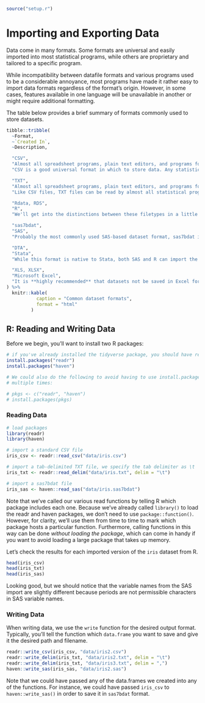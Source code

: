 ```r
source("setup.r")
```

# Importing and Exporting Data

Data come in many formats. Some formats are universal and easily imported into most statistical programs, while others are proprietary and tailored to a specific program.

While incompatibility between datafile formats and various programs used to be a considerable annoyance, most programs have made it rather easy to import data formats regardless of the format's origin. However, in some cases, features available in one language will be unavailable in another or might require additional formatting.

The table below provides a brief summary of formats commonly used to store datasets.

<div class="fullwidth-table">

```r
tibble::tribble(
  ~Format,
  ~`Created In`,
  ~Description,

  "CSV",
  "Almost all spreadsheet programs, plain text editors, and programs for statistical analysis.",
  "CSV is a good universal format in which to store data. Any statistical program should have a built-in method by which to import CSV files. If you're used to using text formatting in Excel (e.g., bold, italics, multiple worksheets), note that CSV **does not** preserve these features. If you have multiple sheets in an Excel file, you should make sure to save each to a separate CSV file.",

  "TXT",
  "Almost all spreadsheet programs, plain text editors, and programs for statistical analysis.",
  "Like CSV files, TXT files can be read by almost all statistical programs across different operating systems. Note that TXT files can use a number of different types of delimiters (column separators), including commas, spaces, and tabs.",

  "Rdata, RDS",
  "R",
  "We'll get into the distinctions between these filetypes in a little bit. Both are specific to R, and if you want to transition smoothly between programs you plan to use for different tasks with the same dataset, it may be best to use CSV or TXT.",

  "sas7bdat",
  "SAS",
  "Probably the most commonly used SAS-based dataset format, sas7bdat is capable of storing datasets with native SAS labeling and other features. If you find yourself moving between R and SAS, R has a number of packages available capable of importing and writing to the sas7bdat format, though important SAS variable labels requires an additional step or two.",

  "DTA",
  "Stata",
  "While this format is native to Stata, both SAS and R can import the format easily.",

  "XLS, XLSX",
  "Microsoft Excel",
  "It is **highly recommended** that datasets not be saved in Excel format. Use a plain-text format like CSV or TXT or, alternatively, a statistical program's native export format whenever possible."
) %>%
  knitr::kable(
           caption = "Common dataset formats",
           format = "html"
         )
```
</div>


## R: Reading and Writing Data

Before we begin, you'll want to install two R packages:

```r
# if you've already installed the tidyverse package, you should have readr
install.packages("readr")
install.packages("haven")

# We could also do the following to avoid having to use install.packages()
# multiple times:

# pkgs <- c("readr", "haven")
# install.packages(pkgs)
```

### Reading Data

```r

# load packages
library(readr)
library(haven)

# import a standard CSV file
iris_csv <- readr::read_csv("data/iris.csv")

# import a tab-delimited TXT file, we specify the tab delimiter as \t
iris_txt <- readr::read_delim("data/iris.txt", delim = "\t")

# import a sas7bdat file
iris_sas <- haven::read_sas("data/iris.sas7bdat")

```
<span class="marginnote">Note that we've called our various read functions by telling R which package includes each one. Because we've already called `library()` to load the readr and haven packages, we don't need to use `package::function()`. However, for clarity, we'll use them from time to time to mark which package hosts a particular function. Furthermore, calling functions in this way can be done _without loading the package_, which can come in handy if you want to avoid loading a large package that takes up memory.</span>

Let's check the results for each imported version of the `iris` dataset from R.

```r
head(iris_csv)
head(iris_txt)
head(iris_sas)
```

Looking good, but we should notice that the variable names from the SAS import are slightly different because periods are not permissible characters in SAS variable names.

### Writing Data

When writing data, we use the `write` function for the desired output format. Typically, you'll tell the function which `data.frame` you want to save and give it the desired path and filename.

```r
readr::write_csv(iris_csv, "data/iris2.csv")
readr::write_delim(iris_txt, "data/iris2.txt", delim = "\t")
readr::write_delim(iris_txt, "data/iris3.txt", delim = ",")
haven::write_sas(iris_sas, "data/iris2.sas")
```

Note that we could have passed any of the data.frames we created into any of the functions. For instance, we could have passed `iris_csv` to `haven::write_sas()` in order to save it in `sas7bdat` format.

